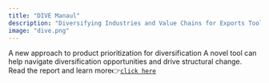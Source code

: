 ```yaml
---
title: "DIVE Manaul"
description: "Diversifying Industries and Value Chains for Exports Tool"
image: "dive.png"
---
```


A new approach to product prioritization for diversification A novel tool can help navigate diversification opportunities and drive structural change. Read the report and learn more👉[`click here`](https://www.unido.org/sites/default/files/files/2023-06/DIVE_Tool_Manual.pdf)
